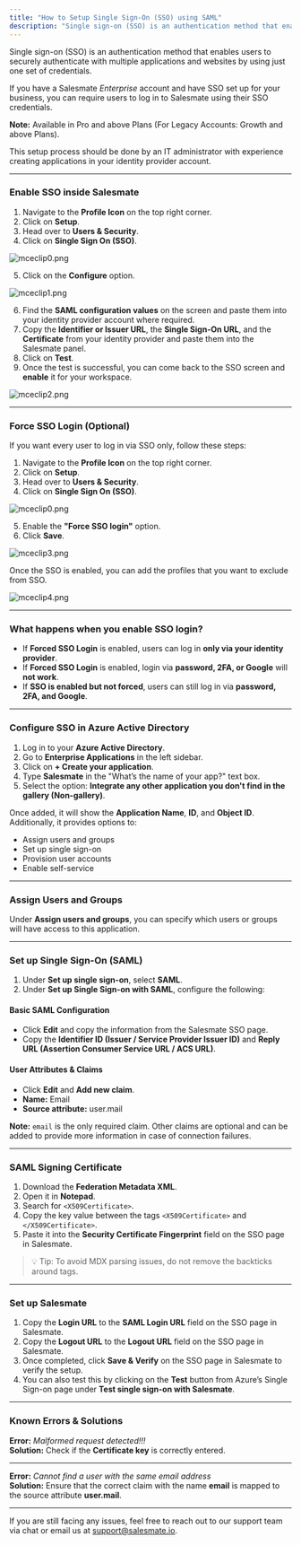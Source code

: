 ```yaml
---
title: "How to Setup Single Sign-On (SSO) using SAML"
description: "Single sign-on (SSO) is an authentication method that enables users to securely authenticate with multiple applications and websites by using just one..."
---
```


Single sign-on (SSO) is an authentication method that enables users to securely authenticate with multiple applications and websites by using just one set of credentials.  

If you have a Salesmate _Enterprise_ account and have SSO set up for your business, you can require users to log in to Salesmate using their SSO credentials.  

**Note:** Available in Pro and above Plans (For Legacy Accounts: Growth and above Plans).  

This setup process should be done by an IT administrator with experience creating applications in your identity provider account.

---

### Enable SSO inside Salesmate

1. Navigate to the **Profile Icon** on the top right corner.  
2. Click on **Setup**.  
3. Head over to **Users & Security**.  
4. Click on **Single Sign On (SSO)**.

![mceclip0.png](./images/mceclip0-2.png)

5. Click on the **Configure** option.

![mceclip1.png](./images/mceclip1-2.png)

6. Find the **SAML configuration values** on the screen and paste them into your identity provider account where required.  
7. Copy the **Identifier or Issuer URL**, the **Single Sign-On URL**, and the **Certificate** from your identity provider and paste them into the Salesmate panel.  
8. Click on **Test**.  
9. Once the test is successful, you can come back to the SSO screen and **enable** it for your workspace.

![mceclip2.png](./images/mceclip2-2.png)

---

### Force SSO Login (Optional)

If you want every user to log in via SSO only, follow these steps:

1. Navigate to the **Profile Icon** on the top right corner.  
2. Click on **Setup**.  
3. Head over to **Users & Security**.  
4. Click on **Single Sign On (SSO)**.

![mceclip0.png](./images/mceclip0-2.png)

5. Enable the **"Force SSO login"** option.  
6. Click **Save**.

![mceclip3.png](./images/mceclip3-2.png)

Once the SSO is enabled, you can add the profiles that you want to exclude from SSO.

![mceclip4.png](./images/mceclip4-2.png)

---

### What happens when you enable SSO login?

- If **Forced SSO Login** is enabled, users can log in **only via your identity provider**.  
- If **Forced SSO Login** is enabled, login via **password, 2FA, or Google** will **not work**.  
- If **SSO is enabled but not forced**, users can still log in via **password, 2FA, and Google**.

---

### Configure SSO in Azure Active Directory

1. Log in to your **Azure Active Directory**.  
2. Go to **Enterprise Applications** in the left sidebar.  
3. Click on **+ Create your application**.  
4. Type **Salesmate** in the "What’s the name of your app?" text box.  
5. Select the option: **Integrate any other application you don't find in the gallery (Non-gallery)**.  

Once added, it will show the **Application Name**, **ID**, and **Object ID**.  
Additionally, it provides options to:

- Assign users and groups  
- Set up single sign-on  
- Provision user accounts  
- Enable self-service  

---

### Assign Users and Groups

Under **Assign users and groups**, you can specify which users or groups will have access to this application.

---

### Set up Single Sign-On (SAML)

1. Under **Set up single sign-on**, select **SAML**.  
2. Under **Set up Single Sign-on with SAML**, configure the following:

#### Basic SAML Configuration

- Click **Edit** and copy the information from the Salesmate SSO page.  
- Copy the **Identifier ID (Issuer / Service Provider Issuer ID)** and **Reply URL (Assertion Consumer Service URL / ACS URL)**.

#### User Attributes & Claims

- Click **Edit** and **Add new claim**.  
- **Name:** Email  
- **Source attribute:** user.mail  

**Note:** `email` is the only required claim. Other claims are optional and can be added to provide more information in case of connection failures.

---

### SAML Signing Certificate

1. Download the **Federation Metadata XML**.  
2. Open it in **Notepad**.  
3. Search for `<X509Certificate>`.  
4. Copy the key value between the tags `<X509Certificate>` and `</X509Certificate>`.  
5. Paste it into the **Security Certificate Fingerprint** field on the SSO page in Salesmate.

> 💡 Tip: To avoid MDX parsing issues, do not remove the backticks around tags.

---

### Set up Salesmate

1. Copy the **Login URL** to the **SAML Login URL** field on the SSO page in Salesmate.  
2. Copy the **Logout URL** to the **Logout URL** field on the SSO page in Salesmate.  
3. Once completed, click **Save & Verify** on the SSO page in Salesmate to verify the setup.  
4. You can also test this by clicking on the **Test** button from Azure’s Single Sign-on page under **Test single sign-on with Salesmate**.

---

### Known Errors & Solutions

**Error:** *Malformed request detected!!!*  
**Solution:** Check if the **Certificate key** is correctly entered.  

---

**Error:** *Cannot find a user with the same email address*  
**Solution:** Ensure that the correct claim with the name **email** is mapped to the source attribute **user.mail**.  

---

If you are still facing any issues, feel free to reach out to our support team via chat or email us at [support@salesmate.io](mailto:support@salesmate.io).
